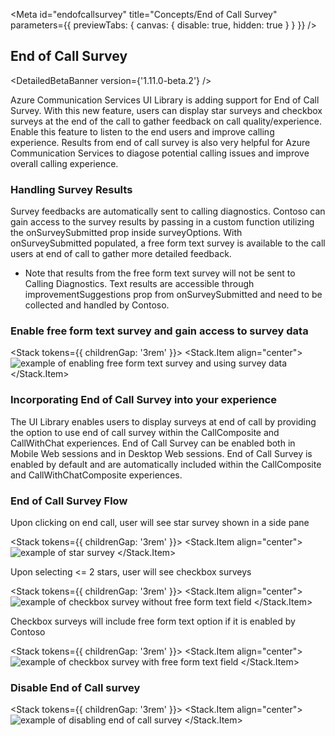 
<Meta
  id="endofcallsurvey"
  title="Concepts/End of Call Survey"
  parameters={{ previewTabs: { canvas: { disable: true, hidden: true } } }}
/>

## End of Call Survey

<DetailedBetaBanner version={'1.11.0-beta.2'} />

Azure Communication Services UI Library is adding support for End of Call Survey.
With this new feature, users can display star surveys and checkbox surveys at the end of the call to gather feedback on call quality/experience.
Enable this feature to listen to the end users and improve calling experience. Results from end of call survey is also very helpful for Azure Communication Services to diagose potential calling issues and improve overall calling experience.

### Handling Survey Results

Survey feedbacks are automatically sent to calling diagnostics.
Contoso can gain access to the survey results by passing in a custom function utilizing the onSurveySubmitted prop inside surveyOptions.
With onSurveySubmitted populated, a free form text survey is available to the call users at end of call to gather more detailed feedback.

- Note that results from the free form text survey will not be sent to Calling Diagnostics. Text results are accessible through improvementSuggestions prop from onSurveySubmitted and need to be collected and handled by Contoso.

### Enable free form text survey and gain access to survey data

<Stack tokens={{ childrenGap: '3rem' }}>
  <Stack.Item align="center">
    <img src="images/enableFreeFormText.png" alt="example of enabling free form text survey and using survey data" />
  </Stack.Item>
</Stack>

### Incorporating End of Call Survey into your experience

The UI Library enables users to display surveys at end of call by providing the option to use end of call survey within the CallComposite and CallWithChat experiences.
End of Call Survey can be enabled both in Mobile Web sessions and in Desktop Web sessions.
End of Call Survey is enabled by default and are automatically included within the CallComposite and CallWithChatComposite experiences.

### End of Call Survey Flow

Upon clicking on end call, user will see star survey shown in a side pane

<Stack tokens={{ childrenGap: '3rem' }}>
  <Stack.Item align="center">
    <img src="images/starSurvey.png" alt="example of star survey" />
  </Stack.Item>
</Stack>

Upon selecting <= 2 stars, user will see checkbox surveys

<Stack tokens={{ childrenGap: '3rem' }}>
  <Stack.Item align="center">
    <img src="images/tagSurveyNoFreeFormText.png" alt="example of checkbox survey without free form text field" />
  </Stack.Item>
</Stack>

Checkbox surveys will include free form text option if it is enabled by Contoso

<Stack tokens={{ childrenGap: '3rem' }}>
  <Stack.Item align="center">
    <img src="images/tagSurvey.png" alt="example of checkbox survey with free form text field" />
  </Stack.Item>
</Stack>

### Disable End of Call survey

<Stack tokens={{ childrenGap: '3rem' }}>
  <Stack.Item align="center">
    <img src="images/disableEndOfCallSurvey.png" alt="example of disabling end of call survey" />
  </Stack.Item>
</Stack>
